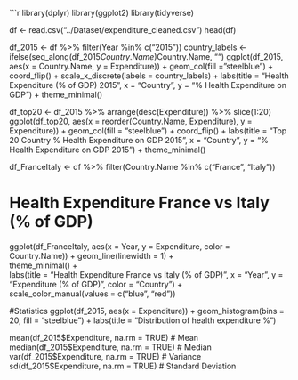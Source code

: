 ```r
library(dplyr)
library(ggplot2)
library(tidyverse)

df <- read.csv("../Dataset/expenditure_cleaned.csv")
head(df)


df_2015 <- df %>%
  filter(Year %in% c("2015"))
country_labels <- ifelse(seq_along(df_2015$Country.Name) %% 5 == 0, df_2015$Country.Name, "")
ggplot(df_2015, aes(x = Country.Name, y = Expenditure)) +
  geom_col(fill = "steelblue") +
  coord_flip() +
  scale_x_discrete(labels = country_labels) +
  labs(title = "Health Expenditure (% of GDP) 2015",
       x = "Country",
       y = "% Health Expenditure on GDP") +
  theme_minimal()


df_top20 <- df_2015 %>%
  arrange(desc(Expenditure)) %>%
  slice(1:20)
ggplot(df_top20, aes(x = reorder(Country.Name, Expenditure), y = Expenditure)) +
  geom_col(fill = "steelblue") +
  coord_flip() +
  labs(title = "Top 20 Country % Health Expenditure on GDP 2015", 
       x = "Country", 
       y = "% Health Expenditure on GDP 2015") +
  theme_minimal()


df_FranceItaly <- df %>%
  filter(Country.Name %in% c("France", "Italy"))

# Health Expenditure France vs Italy (% of GDP)
ggplot(df_FranceItaly, aes(x = Year, y = Expenditure, color = Country.Name)) +
  geom_line(linewidth = 1) +                         
  theme_minimal() +                            
  labs(title = "Health Expenditure France vs Italy (% of GDP)",
       x = "Year", y = "Expenditure (% of GDP)",
       color = "Country") +                      
  scale_color_manual(values = c("blue", "red"))

#Statistics
ggplot(df_2015, aes(x = Expenditure)) +
  geom_histogram(bins = 20, fill = "steelblue") +
  labs(title = "Distribution of health expenditure %")

mean(df_2015$Expenditure, na.rm = TRUE)    # Mean
median(df_2015$Expenditure, na.rm = TRUE)  # Median
var(df_2015$Expenditure, na.rm = TRUE)     # Variance
sd(df_2015$Expenditure, na.rm = TRUE)      # Standard Deviation